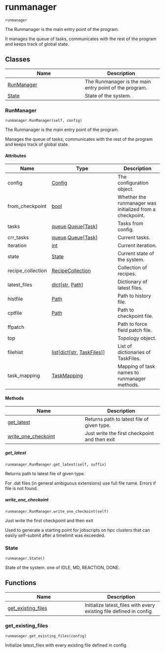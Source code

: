 # runmanager { #kimmdy.runmanager }

`runmanager`

The Runmanager is the main entry point of the program.

It manages the queue of tasks, communicates with the
rest of the program and keeps track of global state.

## Classes

| Name | Description |
| --- | --- |
| [RunManager](#kimmdy.runmanager.RunManager) | The Runmanager is the main entry point of the program. |
| [State](#kimmdy.runmanager.State) | State of the system. |

### RunManager { #kimmdy.runmanager.RunManager }

`runmanager.RunManager(self, config)`

The Runmanager is the main entry point of the program.

Manages the queue of tasks, communicates with the
rest of the program and keeps track of global state.

#### Attributes

| Name              | Type                                                                                    | Description                                               |
|-------------------|-----------------------------------------------------------------------------------------|-----------------------------------------------------------|
| config            | [Config](`kimmdy.config.Config`)                                                        | The configuration object.                                 |
| from_checkpoint   | [bool](`bool`)                                                                          | Whether the runmanager was initialized from a checkpoint. |
| tasks             | [queue](`queue`).[Queue](`queue.Queue`)\[[Task](`kimmdy.tasks.Task`)\]                  | Tasks from config.                                        |
| crr_tasks         | [queue](`queue`).[Queue](`queue.Queue`)\[[Task](`kimmdy.tasks.Task`)\]                  | Current tasks.                                            |
| iteration         | [int](`int`)                                                                            | Current iteration.                                        |
| state             | [State](`kimmdy.runmanager.State`)                                                      | Current state of the system.                              |
| recipe_collection | [RecipeCollection](`kimmdy.reaction.RecipeCollection`)                                  | Collection of recipes.                                    |
| latest_files      | [dict](`dict`)\[[str](`str`), [Path](`pathlib.Path`)\]                                  | Dictionary of latest files.                               |
| histfile          | [Path](`pathlib.Path`)                                                                  | Path to history file.                                     |
| cptfile           | [Path](`pathlib.Path`)                                                                  | Path to checkpoint file.                                  |
| ffpatch           |                                                                                         | Path to force field patch file.                           |
| top               |                                                                                         | Topology object.                                          |
| filehist          | [list](`list`)\[[dict](`dict`)\[[str](`str`), [TaskFiles](`kimmdy.tasks.TaskFiles`)\]\] | List of dictionaries of TaskFiles.                        |
| task_mapping      | [TaskMapping](`kimmdy.tasks.TaskMapping`)                                               | Mapping of task names to runmanager methods.              |

#### Methods

| Name | Description |
| --- | --- |
| [get_latest](#kimmdy.runmanager.RunManager.get_latest) | Returns path to latest file of given type. |
| [write_one_checkoint](#kimmdy.runmanager.RunManager.write_one_checkoint) | Just write the first checkpoint and then exit |

##### get_latest { #kimmdy.runmanager.RunManager.get_latest }

`runmanager.RunManager.get_latest(self, suffix)`

Returns path to latest file of given type.

For .dat files (in general ambiguous extensions) use full file name.
Errors if file is not found.

##### write_one_checkoint { #kimmdy.runmanager.RunManager.write_one_checkoint }

`runmanager.RunManager.write_one_checkoint(self)`

Just write the first checkpoint and then exit

Used to generate a starting point for jobscripts on hpc clusters
that can easily self-submit after a timelimit was exceeded.

### State { #kimmdy.runmanager.State }

`runmanager.State()`

State of the system.
one of IDLE, MD, REACTION, DONE.

## Functions

| Name | Description |
| --- | --- |
| [get_existing_files](#kimmdy.runmanager.get_existing_files) | Initialize latest_files with every existing file defined in config |

### get_existing_files { #kimmdy.runmanager.get_existing_files }

`runmanager.get_existing_files(config)`

Initialize latest_files with every existing file defined in config
